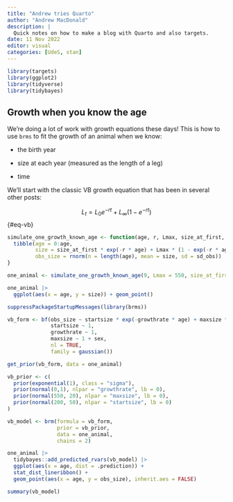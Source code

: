 ```yaml
---
title: "Andrew tries Quarto"
author: "Andrew MacDonald"
description: |
  Quick notes on how to make a blog with Quarto and also targets.
date: 11 Nov 2022
editor: visual
categories: [UdeS, stan]
---
```


```r
library(targets)
library(ggplot2)
library(tidyverse)
library(tidybayes)
```

## Growth when you know the age

We're doing a lot of work with growth equations these days! 
This is how to use `brms` to fit the growth of an animal when we know:

* the birth year

* size at each year (measured as the length of a leg)

* time

We'll start with the classic VB growth equation that has been in several other posts:

$$
L_t = L_0e^{-rt} + L_\infty(1 - e^{-rt})
$$ {#eq-vb}

```r
simulate_one_growth_known_age <- function(age, r, Lmax, size_at_first, sd_obs){
  tibble(age = 0:age,
         size = size_at_first * exp(-r * age) + Lmax * (1 - exp(-r * age)),
         obs_size = rnorm(n = length(age), mean = size, sd = sd_obs))
}
```

```r
one_animal <- simulate_one_growth_known_age(9, Lmax = 550, size_at_first = 277, r = .7, sd_obs = 40)

one_animal |> 
  ggplot(aes(x = age, y = size)) + geom_point()
```

```r
suppressPackageStartupMessages(library(brms))

vb_form <- bf(obs_size ~ startsize * exp(-growthrate * age) + maxsize * (1 - exp(-growthrate * age)),
              startsize ~ 1, 
              growthrate ~ 1,
              maxsize ~ 1 + sex,
              nl = TRUE,
              family = gaussian())

get_prior(vb_form, data = one_animal)

vb_prior <- c(
  prior(exponential(1), class = "sigma"),
  prior(normal(0,1), nlpar = "growthrate", lb = 0),
  prior(normal(550, 20), nlpar = "maxsize", lb = 0),
  prior(normal(200, 50), nlpar = "startsize", lb = 0)
)

vb_model <- brm(formula = vb_form,
                prior = vb_prior, 
                data = one_animal, 
                chains = 2)
```

```r

one_animal |> 
  tidybayes::add_predicted_rvars(vb_model) |> 
  ggplot(aes(x = age, dist = .prediction)) + 
  stat_dist_lineribbon() + 
  geom_point(aes(x = age, y = obs_size), inherit.aes = FALSE) 
```

```r
summary(vb_model)
```

